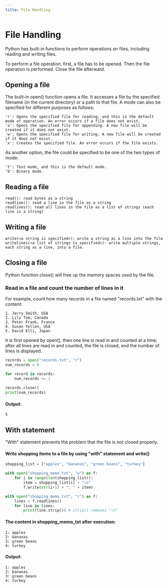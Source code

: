 ```yaml
---
title: File Handling
---
```


# File Handling
Python has built-in functions to perform operations on files, including reading and writing files.

To perform a file operation, first,  a file has to be opened. Then the file operation is performed. Close the file afterward.

## Opening a file
The built-in open() function opens a file. It accesses a file by the specified filename (in the current directory) or a path to that file. 
A mode can also be specified for different purposes as follows:
```
'r': Opens the specified file for reading, and this is the default mode of operation. An error occurs if a file does not exist.
'a': Opens the specified file for appending. A new file will be created if it does not exist.
'w': Opens the specified file for writing. A new file will be created if it does not exist.
'x': Creates the specified file. An error occurs if the file exists.
```

As another option, the file could be specified to be one of the two types of mode:
```
't': Text mode, and this is the default mode.
'b': Binary mode.
```

## Reading a file
```
read(): read bytes as a string
readline(): read a line in the file as a string
readlines(): read all lines in the file as a list of strings (each line is a string)
```
## Writing a file
```
write(<a string is specified>): write a string as a line into the file
writelines(<a list of strings is specified>): write multiple strings, each string as a line, into a file.
```
## Closing a file
Python function close() will free up the memory spaces used by the file.

### Read in a file and count the number of lines in it
For example, count how many records in a file named "records.txt" with the content: 
```
1. Jerry Smith, USA
2. Lily Tom, Canada
3. Peter Frank, France
4. Susan Yellen, USA
5. David Elli, Japan
```

It is first opened by open(), then one line is read in and counted at a time; after all lines are read in and counted, the file is closed, and the number of lines is displayed. 
```Python 
records = open("records.txt", "r")
num_records = 0

for record in records:
    num_records += 1
    
records.close()
print(num_records)

```
#### Output:
```
5
```
## With statement
"With" statement prevents the problem that the file is not closed properly.

#### Write shopping items to a file by using "with" statement and write()
```Python
shopping_list = ["apples", "bananas", "green beans", "turkey"]

with open("shopping_memo.txt", "w") as f:
    for i in range(len(shopping_list)):
        item = shopping_list[i] + "\n"
        f.write(str(i+1) + ": " + item)

with open("shopping_memo.txt", "r") as f:
    lines = f.readlines()
    for line in lines:
        print(line.strip()) # strip() removes "\n"

```
#### The content in shopping_memo_txt after execution:
```
1: apples
2: bananas
3: green beans
4: turkey

```

#### Output:
```
1: apples
2: bananas
3: green beans
4: turkey

```